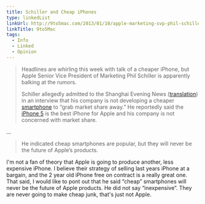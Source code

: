 ```yaml
---
title: Schiller and Cheap iPhones
type: linkedList
linkUrl: http://9to5mac.com/2013/01/10/apple-marketing-svp-phil-schiller-seems-to-deny-talk-of-cheap-iphone/
linkTitle: 9to5Mac
tags:
  - Info
  - Linked
  - Opinion
---
```


> Headlines are whirling this week with talk of a cheaper iPhone, but Apple Senior Vice President of Marketing Phil Schiller is apparently balking at the rumors.
>
> Schiller allegedly admitted to the Shanghai Evening News ([translation](http://translate.googleusercontent.com/translate_c?act=url&depth=1&hl=en&ie=UTF8&prev=_t&rurl=translate.google.com&sl=auto&tl=en&twu=1&u=http://translate.google.com/translate%3Fsl%3Dauto%26tl%3Dde%26js%3Dn%26prev%3D_t%26hl%3Dde%26ie%3DUTF-8%26eotf%3D1%26u%3Dhttp%3A%2F%2Fnewspaper.jfdaily.com%2Fxwwb%2Fhtml%2F2013-01%2F09%2Fcontent_954119.htm&usg=ALkJrhhaaDunR17f-QvrAlM5_LWQsLiq0A)) in an interview that his company is not developing a cheaper [smartphone](http://viglink.pgpartner.com/mrdr.php?url=http%3A%2F%2Fviglink.pgpartner.com%2Fsearch_attrib.php%2Fform_keyword=smartphone&mt=~~~~~~~~n~~~) to “grab market share away.” He reportedly said the [iPhone 5](http://www.ebay.com/sch/i.html?_nkw=iphone+5) is the best iPhone for Apple and his company is not concerned with market share.

...

> He indicated cheap smartphones are popular, but they will never be the future of Apple’s products.

I'm not a fan of theory that Apple is going to produce another, less expensive iPhone. I believe their strategy of selling last years iPhone at a bargain, and the 2 year old iPhone free on contract is a really great one. That said, I would like to pont out that he said “cheap” smartphones will never be the future of Apple products. He did not say “inexpensive”. They are never going to make cheap junk, that's just not Apple.
